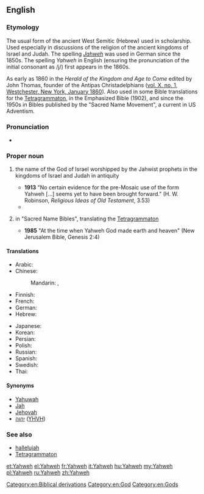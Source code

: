 ==English==

===Etymology===
{{wikipedia|Yahweh (name)}}
The usual form of the ancient West Semitic (Hebrew)  {{etyl|he|en}} {{term|יהוה|sc=Hebr|lang=he}} used in scholarship.
Used especially in discussions of the religion of the ancient kingdoms of Israel and Judah.
The spelling ''[[Jahweh]]'' was used in German since the 1850s. The spelling ''Yahweh'' in English (ensuring the pronunciation of the initial consonant as /j/) first appears in the 1860s. 

As early as 1860 in the ''Herald of the Kingdom and Age to Come'' edited by John Thomas, founder of the Antipas Christadelphians ([http://christadelphianaudio.org/books/HeraldoftheKingdom/HeraldoftheKingdom&AgetoCome1860.pdf vol. X. no. 1, Westchester, New York, January 1860]).
Also used in some Bible translations for the [[Tetragrammaton]], in the Emphasized Bible (1902), and since the 1950s in Bibles published by the "Sacred Name Movement", a current in US Adventism.

===Pronunciation===
* {{IPA|/ˈjɑːˌweɪ/|lang=en}}

===Proper noun===
{{en-proper noun}}

# {{context|history of religion}} the name of the God of Israel worshipped by the Jahwist prophets in the kingdoms of Israel and Judah in antiquity
#* '''1913'''  "No certain evidence for the pre-Mosaic use of the form Yahweh [...] seems yet to have been brought forward." (H. W. Robinson, ''Religious Ideas of Old Testament'', 3.53)
#* {{quote-book
    | year = 1998
    | first = Anne
    | last = Rice
    | authorlink = Anne Rice
    | title = The Vampire Armand
    | location = New York
    | publisher = Knopf
    | isbn = 9780679454472
    | ol = 354828M
    | page = 273
    | passage = We are too much men and women; we are yet formed in the image of the Creator, and what can we say of Him with any certainty except that He, whoever He may be—[[Christ]], '''Yahweh''', [[Allah]]—He made us, did He not, because even He in His Infinite Perfection could not bear to be alone.
}}
# {{context|biblical}} in "Sacred Name Bibles", translating the [[Tetragrammaton]]
#* '''1985''' "At the time when Yahweh God made earth and heaven" (New Jerusalem Bible, Genesis 2:4)

====Translations====
{{trans-top|personal name of God}}
* Arabic: {{t|ar|يهوه|m|tr=yahwah, yahwa|sc=Arab}}
* Chinese:
*: Mandarin: {{t+|cmn|耶和華|sc=Hani}}, {{t+|cmn|耶和华|tr=Yēhéhuá|sc=Hani}}
* Finnish: {{t-|fi|Jahve}}
* French: {{t|fr|Yahweh|m}}
* German: {{t+|de|Jahwe}}
* Hebrew: {{t+|he|יהוה|m}}
{{trans-mid}}
* Japanese: {{t|ja|ヤハウェ|tr=Yahawe}}
* Korean: {{t|ko|야훼|tr=Yahwe|sc=Kore}}
* Persian: {{t|fa|یهوه|tr=Yahve|sc=fa-Arab}}
* Polish: {{t-|pl|Jahwe}}
* Russian: {{t|ru|Яхве|m|tr=Jáxvɛ}} {{indeclinable}}
* Spanish: {{t+|es|Yahvé}}
* Swedish: {{t|sv|Jahve}}
* Thai: {{t|th|พระยาห์เวห์|tr=prá yah-weh}}
{{trans-bottom}}

{{trans-see|Jehovah}}

====Synonyms====
* [[Yahuwah]]
* [[Jah]]
* [[Jehovah]]
* [[יהוה]] ([[YHVH]])

===See also===
* [[hallelujah]]
* [[Tetragrammaton]]

[[Category:en:Biblical derivations]]
[[Category:en:God]]
[[Category:en:Gods]]

[[et:Yahweh]]
[[el:Yahweh]]
[[fr:Yahweh]]
[[it:Yahweh]]
[[hu:Yahweh]]
[[my:Yahweh]]
[[pl:Yahweh]]
[[ru:Yahweh]]
[[zh:Yahweh]]